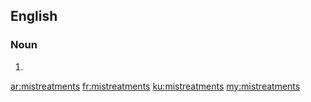 ==English==

===Noun===
{{head|en}}

# {{plural of|mistreatment}}

[[ar:mistreatments]]
[[fr:mistreatments]]
[[ku:mistreatments]]
[[my:mistreatments]]
